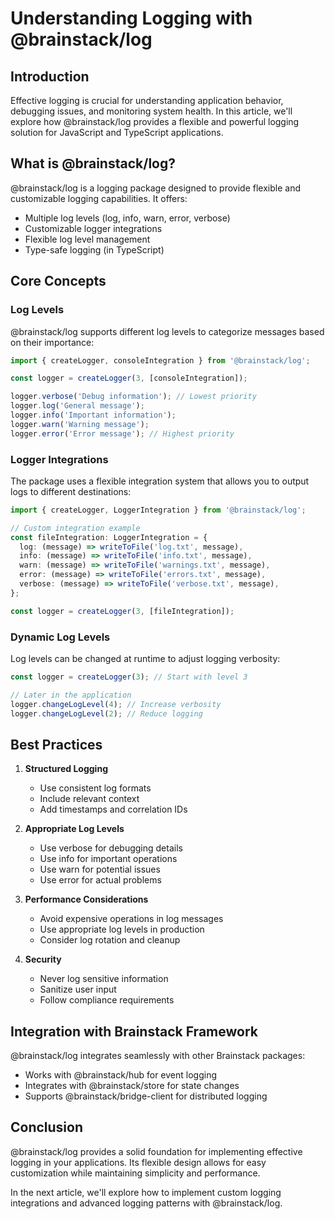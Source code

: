# Understanding Logging with @brainstack/log

## Introduction

Effective logging is crucial for understanding application behavior, debugging issues, and monitoring system health. In this article, we'll explore how @brainstack/log provides a flexible and powerful logging solution for JavaScript and TypeScript applications.

## What is @brainstack/log?

@brainstack/log is a logging package designed to provide flexible and customizable logging capabilities. It offers:

- Multiple log levels (log, info, warn, error, verbose)
- Customizable logger integrations
- Flexible log level management
- Type-safe logging (in TypeScript)

## Core Concepts

### Log Levels

@brainstack/log supports different log levels to categorize messages based on their importance:

```typescript
import { createLogger, consoleIntegration } from '@brainstack/log';

const logger = createLogger(3, [consoleIntegration]);

logger.verbose('Debug information'); // Lowest priority
logger.log('General message');
logger.info('Important information');
logger.warn('Warning message');
logger.error('Error message'); // Highest priority
```

### Logger Integrations

The package uses a flexible integration system that allows you to output logs to different destinations:

```typescript
import { createLogger, LoggerIntegration } from '@brainstack/log';

// Custom integration example
const fileIntegration: LoggerIntegration = {
  log: (message) => writeToFile('log.txt', message),
  info: (message) => writeToFile('info.txt', message),
  warn: (message) => writeToFile('warnings.txt', message),
  error: (message) => writeToFile('errors.txt', message),
  verbose: (message) => writeToFile('verbose.txt', message),
};

const logger = createLogger(3, [fileIntegration]);
```

### Dynamic Log Levels

Log levels can be changed at runtime to adjust logging verbosity:

```typescript
const logger = createLogger(3); // Start with level 3

// Later in the application
logger.changeLogLevel(4); // Increase verbosity
logger.changeLogLevel(2); // Reduce logging
```

## Best Practices

1. **Structured Logging**
   - Use consistent log formats
   - Include relevant context
   - Add timestamps and correlation IDs

2. **Appropriate Log Levels**
   - Use verbose for debugging details
   - Use info for important operations
   - Use warn for potential issues
   - Use error for actual problems

3. **Performance Considerations**
   - Avoid expensive operations in log messages
   - Use appropriate log levels in production
   - Consider log rotation and cleanup

4. **Security**
   - Never log sensitive information
   - Sanitize user input
   - Follow compliance requirements

## Integration with Brainstack Framework

@brainstack/log integrates seamlessly with other Brainstack packages:

- Works with @brainstack/hub for event logging
- Integrates with @brainstack/store for state changes
- Supports @brainstack/bridge-client for distributed logging

## Conclusion

@brainstack/log provides a solid foundation for implementing effective logging in your applications. Its flexible design allows for easy customization while maintaining simplicity and performance.

In the next article, we'll explore how to implement custom logging integrations and advanced logging patterns with @brainstack/log.